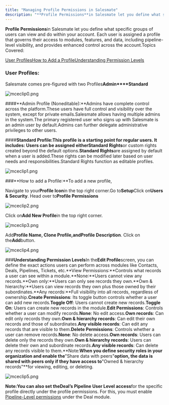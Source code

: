 ```yaml
---
title: "Managing Profile Permissions in Salesmate"
description: "**Profile Permissions**in Salesmate let you define what specific groups of users can view and do within your account. Each user is assigned a profile"
---
```


**Profile Permissions**in Salesmate let you define what specific groups of users can view and do within your account. Each user is assigned a profile that governs their access to modules, features, and data, including pipeline-level visibility, and provides enhanced control across the account.Topics Covered:

[User Profiles](https://support.salesmate.io/hc/en-us/articles/19326369490457-Managing-Profile-Permissions-in-Salesmate#h_01H2AEAJRKJR20S9P2BG9GTTJD)[How to Add a Profile](https://support.salesmate.io/hc/en-us/articles/19326369490457-Managing-Profile-Permissions-in-Salesmate#h_01H2AED41MQM37G0C9Y81XQ89P)[Understanding Permission Levels](https://support.salesmate.io/hc/en-us/articles/19326369490457-Managing-Profile-Permissions-in-Salesmate#h_01JRGQXATJXE723XR9TAW0WGYW)

### User Profiles:

Salesmate comes pre-figured with two Profiles**Admin****Standard**

![mceclip0.png](./images/mceclip0-4.png)

####**Admin Profile (Noneditable):**Admins have complete control across the platform.These users have full control and visibility over the system, except for private emails.Salesmate allows having multiple admins in the system.The primary registered user who signs up with Salesmate is an admin user by default.Admins can further delegate administrative privileges to other users.

####**Standard Profile:**This profile is a starting point for regular users. It includes:
Users can be assigned either**Standard Rights**or custom rights created beyond the default options.**Standard Rights**are assigned by default when a user is added.These rights can be modified later based on user needs and responsibilities.Standard Rights function as editable profiles.

![mceclip1.png](./images/mceclip1-3.png)

###**How to add a Profile:**To add a new profile,

Navigate to your**Profile Icon**in the top right corner.Go to**Setup**Click on**Users & Security**. Head over to**Profile Permissions**

![mceclip2.png](./images/mceclip2-3.png)

Click on**Add New Profile**in the top right corner.

![mceclip3.png](./images/mceclip3-4.png)

Add**Profile Name, Clone Profile,**and**Profile Description**. Click on the**Add**button.

![mceclip4.png](./images/mceclip4-2.png)

###**Understanding Permission Levels**In the**Edit Profile**screen, you can define the exact actions users can perform across modules like Contacts, Deals, Pipelines, Tickets, etc.**View Permissions:**Controls what records a user can see within a module.**None:**Users cannot view any records.**Own only:**Users can only see records they own.**Own & hierarchy:**Users can view records they own plus those owned by their subordinates.**Any records:**Full visibility into all records, regardless of ownership.**Create Permissions**: Its toggle button controls whether a user can add new records.**Toggle Off**: Users cannot create new records.**Toggle On**: Users can create new records in the module.**Edit Permissions**: Controls whether a user can modify records.**None**: No edit access.**Own records**: Can edit only records they own.**Own & hierarchy records**: Can edit their own records and those of subordinates.**Any visible records**: Can edit any records that are visible to them.**Delete Permissions**: Controls whether a user can remove records.**None**: No delete access.**Own records**: Users can delete only the records they own.**Own & hierarchy records**: Users can delete their own and subordinate records.**Any visible records**: Can delete any records visible to them.**Note:**When you define security roles in your organization and enable the**"Share data with peers"**option, the data is shared with peers only if they have access to**"Owned & hierarchy records"**for viewing, editing, or deleting.

![mceclip5.png](./images/mceclip5-3.png)

**Note:**You can also set the**Deal’s Pipeline User Level access**for the specific profile directly under the profile permissions. For this, you must enable [Pipeline-Level permissions](https://support.salesmate.io/hc/en-us/articles/44511091257753) under the Deal module.
